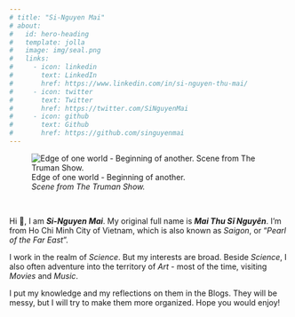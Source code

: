 ```yaml
---
# title: "Si-Nguyen Mai"
# about:
#   id: hero-heading
#   template: jolla
#   image: img/seal.png
#   links:
#     - icon: linkedin
#       text: LinkedIn
#       href: https://www.linkedin.com/in/si-nguyen-thu-mai/
#     - icon: twitter
#       text: Twitter
#       href: https://twitter.com/SiNguyenMai
#     - icon: github
#       text: Github
#       href: https://github.com/singuyenmai
---
```


<!-- :::{#hero-heading}
::: -->

![Edge of one world - Beginning of another.<br>*Scene from The Truman Show.*](img/the-truman-show.png)

<br>

:::{.column-body}
Hi 👋, I am **_Si-Nguyen Mai_**. My original full name is **_Mai Thu Sĩ Nguyên_**. I'm from Ho Chi Minh City of Vietnam, which is also known as _Saigon_, or "_Pearl of the Far East_”. 

I work in the realm of *Science*. But my interests are broad. Beside *Science*, I also often adventure into the territory of *Art* - most of the time, visiting *Movies* and *Music*. 

I put my knowledge and my reflections on them in the Blogs. They will be messy, but I will try to make them more organized. Hope you would enjoy!
:::